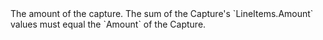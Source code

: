 <ParamField body="Amount" type="integer" required>
The amount of the capture. The sum of the Capture's `LineItems.Amount` values must equal the `Amount` of the Capture.
</ParamField>